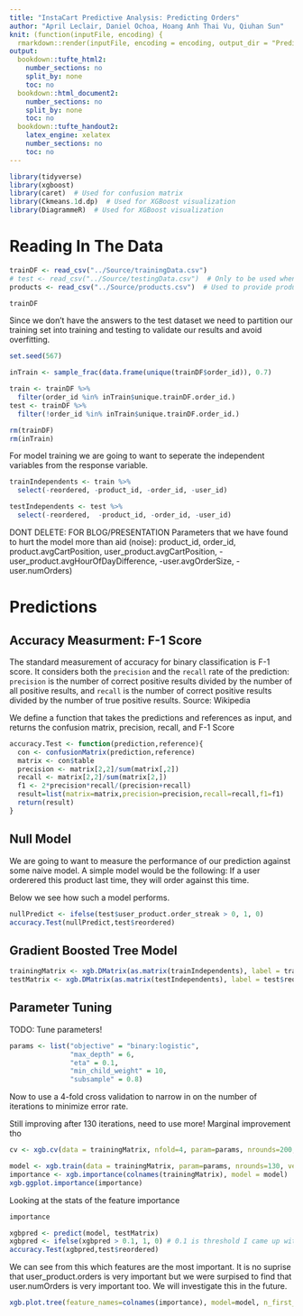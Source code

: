 ```yaml
---
title: "InstaCart Predictive Analysis: Predicting Orders"
author: "April Leclair, Daniel Ochoa, Hoang Anh Thai Vu, Qiuhan Sun"
knit: (function(inputFile, encoding) {
  rmarkdown::render(inputFile, encoding = encoding, output_dir = "PredictiveAnalysis_HTML_Output") })
output:
  bookdown::tufte_html2:
    number_sections: no
    split_by: none
    toc: no
  bookdown::html_document2:
    number_sections: no
    split_by: none
    toc: no
  bookdown::tufte_handout2:
    latex_engine: xelatex
    number_sections: no
    toc: no
---
```


```r
library(tidyverse)
library(xgboost)
library(caret)  # Used for confusion matrix
library(Ckmeans.1d.dp)  # Used for XGBoost visualization
library(DiagrammeR)  # Used for XGBoost visualization
```

# Reading In The Data
```r
trainDF <- read_csv("../Source/trainingData.csv")
# test <- read_csv("../Source/testingData.csv")  # Only to be used when turning in to kaggle competition
products <- read_csv("../Source/products.csv")  # Used to provide product names (hasn't been incorporated yet)
```

```r
trainDF
```

Since we don't have the answers to the test dataset we need to partition our training set into training and testing to validate our results and avoid overfitting.
```r
set.seed(567)

inTrain <- sample_frac(data.frame(unique(trainDF$order_id)), 0.7)

train <- trainDF %>%
  filter(order_id %in% inTrain$unique.trainDF.order_id.)
test <- trainDF %>%
  filter(!order_id %in% inTrain$unique.trainDF.order_id.)

rm(trainDF)
rm(inTrain)
```

For model training we are going to want to seperate the independent variables from the response variable.
```r
trainIndependents <- train %>% 
  select(-reordered, -product_id, -order_id, -user_id)

testIndependents <- test %>% 
  select(-reordered,  -product_id, -order_id, -user_id)
```

DONT DELETE: FOR BLOG/PRESENTATION
Parameters that we have found to hurt the model more than aid (noise): product_id, order_id, product.avgCartPosition, user_product.avgCartPosition, -user_product.avgHourOfDayDifference, -user.avgOrderSize, -user.numOrders)

# Predictions

## Accuracy Measurment: F-1 Score

The standard measurement of accuracy for binary classification is F-1 score. It considers both the `precision` and the `recall` rate of the prediction: `precision` is the number of correct positive results divided by the number of all positive results, and `recall` is the number of correct positive results divided by the number of true positive results. Source: Wikipedia

We define a function that takes the predictions and references as input, and returns the confusion matrix, precision, recall, and F-1 Score

```r
accuracy.Test <- function(prediction,reference){
  con <- confusionMatrix(prediction,reference)
  matrix <- con$table
  precision <- matrix[2,2]/sum(matrix[,2])
  recall <- matrix[2,2]/sum(matrix[2,])
  f1 <- 2*precision*recall/(precision+recall)
  result=list(matrix=matrix,precision=precision,recall=recall,f1=f1)
  return(result)
}
```

## Null Model 

We are going to want to measure the performance of our prediction against some naive model. A simple model would be the following: If a user orderered this product last time, they will order against this time.

Below we see how such a model performs.
```r
nullPredict <- ifelse(test$user_product.order_streak > 0, 1, 0)
accuracy.Test(nullPredict,test$reordered)
```

## Gradient Boosted Tree Model 

```r
trainingMatrix <- xgb.DMatrix(as.matrix(trainIndependents), label = train$reordered)
testMatrix <- xgb.DMatrix(as.matrix(testIndependents), label = test$reordered)
```

## Parameter Tuning

TODO: Tune parameters!
```r
params <- list("objective" = "binary:logistic",
               "max_depth" = 6,
               "eta" = 0.1,
               "min_child_weight" = 10,
               "subsample" = 0.8)
```

Now to use a 4-fold cross validation to narrow in on the number of iterations to minimize error rate.

Still improving after 130 iterations, need to use more! Marginal improvement tho
```r
cv <- xgb.cv(data = trainingMatrix, nfold=4, param=params, nrounds=200, early_stopping_rounds=20, print_every_n = 10)
```

```r
model <- xgb.train(data = trainingMatrix, param=params, nrounds=130, verbose=FALSE)
importance <- xgb.importance(colnames(trainingMatrix), model = model)
xgb.ggplot.importance(importance)
```

Looking at the stats of the feature importance
```r
importance
```

```r
xgbpred <- predict(model, testMatrix)
xgbpred <- ifelse(xgbpred > 0.1, 1, 0) # 0.1 is threshold I came up with after messing around, experiment with it
accuracy.Test(xgbpred,test$reordered)
```

We can see from this which features are the most important. It is no suprise that user_product.orders is very important but we were surpised to find that user.numOrders is very important too. We will investigate this in the future.

```r
xgb.plot.tree(feature_names=colnames(importance), model=model, n_first_tree=1)
```
